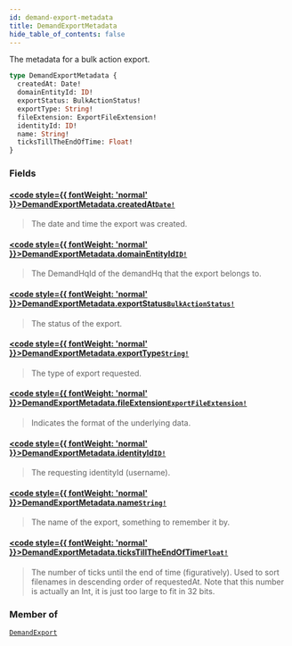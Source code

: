 ```yaml
---
id: demand-export-metadata
title: DemandExportMetadata
hide_table_of_contents: false
---
```








The metadata for a bulk action export.

```graphql
type DemandExportMetadata {
  createdAt: Date!
  domainEntityId: ID!
  exportStatus: BulkActionStatus!
  exportType: String!
  fileExtension: ExportFileExtension!
  identityId: ID!
  name: String!
  ticksTillTheEndOfTime: Float!
}
```


### Fields

#### [<code style={{ fontWeight: 'normal' }}>DemandExportMetadata.<b>createdAt</b></code>](#)<Bullet />[`Date!`](/demand/api/graphql-admin/reference/scalars/date) <Badge class="secondary" text="non-null"/> <Badge class="secondary" text="scalar"/>
> The date and time the export was created.
> 

#### [<code style={{ fontWeight: 'normal' }}>DemandExportMetadata.<b>domainEntityId</b></code>](#)<Bullet />[`ID!`](/demand/api/graphql-admin/reference/scalars/id) <Badge class="secondary" text="non-null"/> <Badge class="secondary" text="scalar"/>
> The DemandHqId of the demandHq that the export belongs to.
> 

#### [<code style={{ fontWeight: 'normal' }}>DemandExportMetadata.<b>exportStatus</b></code>](#)<Bullet />[`BulkActionStatus!`](/demand/api/graphql-admin/reference/enums/bulk-action-status) <Badge class="secondary" text="non-null"/> <Badge class="secondary" text="enum"/>
> The status of the export.
> 

#### [<code style={{ fontWeight: 'normal' }}>DemandExportMetadata.<b>exportType</b></code>](#)<Bullet />[`String!`](/demand/api/graphql-admin/reference/scalars/string) <Badge class="secondary" text="non-null"/> <Badge class="secondary" text="scalar"/>
> The type of export requested.
> 

#### [<code style={{ fontWeight: 'normal' }}>DemandExportMetadata.<b>fileExtension</b></code>](#)<Bullet />[`ExportFileExtension!`](/demand/api/graphql-admin/reference/enums/export-file-extension) <Badge class="secondary" text="non-null"/> <Badge class="secondary" text="enum"/>
> Indicates the format of the underlying data.
> 

#### [<code style={{ fontWeight: 'normal' }}>DemandExportMetadata.<b>identityId</b></code>](#)<Bullet />[`ID!`](/demand/api/graphql-admin/reference/scalars/id) <Badge class="secondary" text="non-null"/> <Badge class="secondary" text="scalar"/>
> The requesting identityId (username).
> 

#### [<code style={{ fontWeight: 'normal' }}>DemandExportMetadata.<b>name</b></code>](#)<Bullet />[`String!`](/demand/api/graphql-admin/reference/scalars/string) <Badge class="secondary" text="non-null"/> <Badge class="secondary" text="scalar"/>
> The name of the export, something to remember it by.
> 

#### [<code style={{ fontWeight: 'normal' }}>DemandExportMetadata.<b>ticksTillTheEndOfTime</b></code>](#)<Bullet />[`Float!`](/demand/api/graphql-admin/reference/scalars/float) <Badge class="secondary" text="non-null"/> <Badge class="secondary" text="scalar"/>
> The number of ticks until the end of time (figuratively). Used to sort filenames in descending order of requestedAt.
Note that this number is actually an Int, it is just too large to fit in 32 bits.
> 



### Member of

[`DemandExport`](/demand/api/graphql-admin/reference/objects/demand-export)  <Badge class="secondary" text="object"/>



